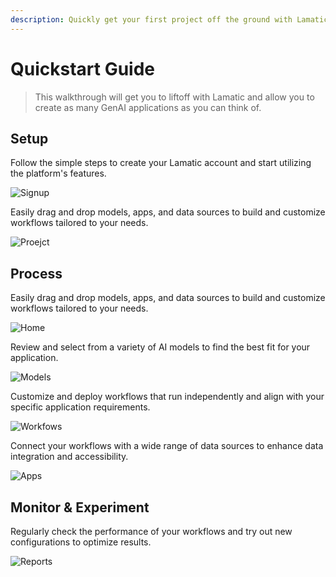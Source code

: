 ```yaml
---
description: Quickly get your first project off the ground with Lamatic.
---
```


# Quickstart Guide

> This walkthrough will get you to liftoff with Lamatic and allow you to create as many GenAI applications as you can think of.

## Setup

Follow the simple steps to create your Lamatic account and start utilizing the platform's features.

![Signup](/signup-page.png)

Easily drag and drop models, apps, and data sources to build and customize workflows tailored to your needs.

![Proejct](/project-creation-page.png)

## Process

Easily drag and drop models, apps, and data sources to build and customize workflows tailored to your needs.

![Home](/home-page.png)

Review and select from a variety of AI models to find the best fit for your application.

![Models](/model-page.png)

Customize and deploy workflows that run independently and align with your specific application requirements.

![Workfows](/workflow-page.png)

Connect your workflows with a wide range of data sources to enhance data integration and accessibility.

![Apps](/apps-page.png)

## Monitor & Experiment

Regularly check the performance of your workflows and try out new configurations to optimize results.

![Reports](/reports-page.png)